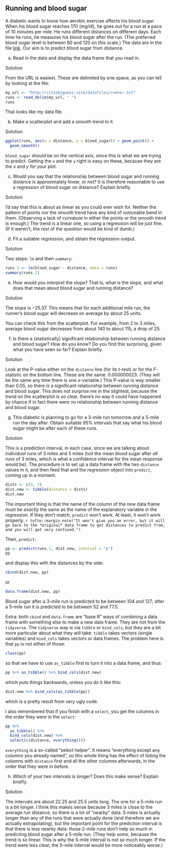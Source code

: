 ##  Running and blood sugar


 A diabetic wants to know how aerobic exercise affects his
blood sugar. When his blood sugar reaches 170 (mg/dl), he goes out for
a run at a pace of 10 minutes per mile. He runs different distances on
different days. Each time he runs, he measures his blood sugar after
the run. (The preferred blood sugar level is between 80 and 120 on
this scale.) The data are in the file
[link](http://ritsokiguess.site/datafiles/runner.txt).  Our aim is
to predict blood sugar from distance.



(a) Read in the data and display the data frame that you read
in.
 
Solution


From the URL is easiest. These are delimited by one space, as
you can tell by looking at the file:
```r
my_url <- "http://ritsokiguess.site/datafiles/runner.txt"
runs <- read_delim(my_url, " ")
runs
```

     

That looks like my data file.
 

(b) Make a scatterplot and add a smooth trend to it.
 
Solution


```r
ggplot(runs, aes(x = distance, y = blood_sugar)) + geom_point() +
  geom_smooth()
```

     

`blood_sugar` should be on the vertical axis, since this is
what we are trying to predict. Getting the `x` and the
`y` right is easy on these, because they are the $x$ and $y$
for your plot.
 

(c) Would you say that the relationship between blood sugar and
running distance is approximately linear, or not? It is therefore
reasonable to use a regression of blood sugar on distance? Explain briefly.
 
Solution


I'd say that this is about as linear as you could ever wish
for. Neither the pattern of points nor the smooth trend have any
kind of noticeable bend in them. (Observing a lack of curvature in
either the points or the smooth trend is enough.) The trend
is a linear one, so using a regression will be just fine. (If it
weren't, the rest of the question would be kind of dumb.)
 

(d) Fit a suitable regression, and obtain the regression output.
 
Solution


Two steps: `lm` and then `summary`:
```r
runs.1 <- lm(blood_sugar ~ distance, data = runs)
summary(runs.1)
```

     
 

(e) How would you *interpret* the slope? That is, what is
the slope, and what does that mean about blood sugar and running distance?
 
Solution


The slope is $-25.37$. This means that for each additional mile run,
the runner's blood sugar will decrease on average by about 25 units.

You can check this from the scatterplot. For example, from 2 to 3
miles, average blood sugar decreases from about 140 to about 115, a
drop of 25.
 

(f) Is there a (statistically) significant relationship between
running distance and blood sugar? How do you know? Do you find this
surprising, given what you have seen so far? Explain briefly.
 
Solution


Look at the P-value either on the `distance` line (for its
$t$-test) or for the $F$-statistic on the bottom line. These are
the same: 0.000000023. (They will be the same any time there is
one $x$-variable.) This P-value is *way* smaller than 0.05,
so there *is* a significant relationship between running distance
and blood sugar. This does not surprise me in the slightest,
because the trend on the scatterplot is *so* clear, there's
no way it could have happened by chance if in fact there were no
relationship between running distance and blood sugar.
 

(g) This diabetic is planning to go for a 3-mile run tomorrow
and a 5-mile run the day after. Obtain suitable 95\% intervals that
say what his blood sugar might be after each of these runs. 
 
Solution


This is a prediction interval, in each case, since we are talking about
*individual* runs of 3 miles and 5 miles (not the mean blood
sugar after *all* runs of 3 miles, which is what a confidence
interval for the mean response would be).
The procedure is to set up a data frame with the two
`distance` values in it, and then feed that and the
regression object into `predict`, coming up in a moment.
```r
dists <- c(3, 5)
dist.new <- tibble(distance = dists)
dist.new
```

     
The important thing is that the name of the column of the new data
frame must be *exactly* the same as the name of the explanatory
variable in the regression. If they don't match, `predict`
won't work. At least, it won't work properly.
`r tufte::margin_note("It won't give you an error, but it will go back to the *original* data frame to get distances to predict from, and you will get very confused.")`

Then, `predict`:

```r
pp <- predict(runs.1, dist.new, interval = "p")
pp
```

 

and display this with the distances by the side:

```r
cbind(dist.new, pp)
```

 

or

```r
data.frame(dist.new, pp)
```

 
Blood sugar after a 3-mile run is predicted to be between 104 and 127;
after a 5-mile run it is predicted to be between 52 and 77.5.

Extra: both `cbind` and `data.frame` are "base R" ways of
combining a data frame with something else to make a new data
frame. They are not from the `tidyverse`. The
`tidyverse` way is via `tibble` or `bind_cols`,
but they are a bit more particular about what they will take:
`tibble` takes vectors (single variables) and
`bind_cols` takes vectors or data frames. The problem here is
that `pp` is not either of those:

```r
class(pp)
```

 

so that we have to use `as_tibble` first to turn it into a
data frame, and thus:

```r
pp %>% as_tibble() %>% bind_cols(dist.new)
```

 

which puts things backwards, unless you do it like this:

```r
dist.new %>% bind_cols(as_tibble(pp))
```

 

which is a pretty result from very ugly code. 

I also remembered that if you finish with a `select`, you get the columns in the order they were in the `select`:

```r
pp %>%
  as_tibble() %>%
  bind_cols(dist.new) %>%
  select(c(distance, everything()))
```

 

`everything` is a so-called "select helper". It means 
"everything except any columns you already named", so this whole thing has the effect of listing the columns 
with `distance` first and all the other columns afterwards, in the order that they were in before.
 

(h) Which of your two intervals is longer? Does this make
sense? Explain briefly.
 
Solution


The intervals are about 22.25 and 25.5 units long. The one for a
5-mile run is a bit longer. I think this makes sense because 3
miles is close to the average run distance, so there is a lot of
"nearby" data. 5 miles is actually longer than any of the runs
that were actually done (and therefore we are actually
extrapolating), but the important point for the prediction
interval is that there is less nearby data: those 2-mile runs
don't help so much in predicting blood sugar after a 5-mile
run. (They help *some*, because the trend is so linear. This
is why the 5-mile interval is not *so* much longer. If the
trend were less clear, the 5-mile interval would be more
noticeably worse.)
 


